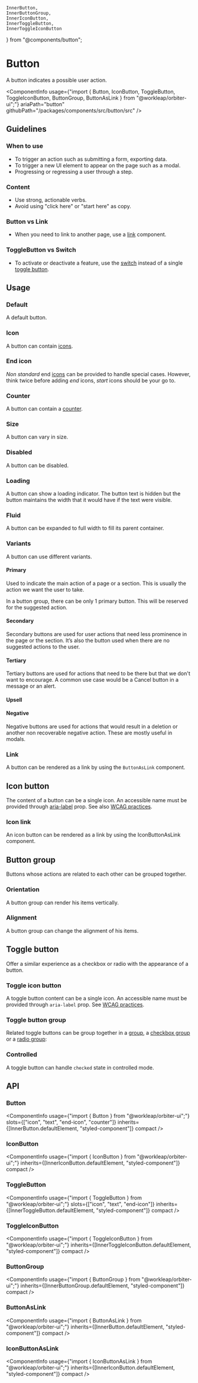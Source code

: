     InnerButton,
    InnerButtonGroup,
    InnerIconButton,
    InnerToggleButton,
    InnerToggleIconButton
} from "@components/button";

<Meta of={ButtonStories} />

# Button

<Tagline>A button indicates a possible user action.</Tagline>

<ComponentInfo
    usage={"import { Button, IconButton, ToggleButton, ToggleIconButton, ButtonGroup, ButtonAsLink } from \"@workleap/orbiter-ui\";"}
    ariaPath="button"
    githubPath="/packages/components/src/button/src"
/>

## Guidelines

### When to use

- To trigger an action such as submitting a form, exporting data.
- To trigger a new UI element to appear on the page such as a modal.
- Progressing or regressing a user through a step.

### Content

- Use strong, actionable verbs.
- Avoid using "click here" or "start here" as copy.

### Button vs Link

- When you need to link to another page, use a [link](?path=/docs/link--default-story) component.

### ToggleButton vs Switch

- To activate or deactivate a feature, use the [switch](?path=/docs/switch--default-story) instead of a single [toggle button](?path=/docs/button--default-story#toggle-button).

## Usage

### Default

A default button.

<Canvas of={ButtonStories.Default} />

### Icon

A button can contain [icons](?path=/docs/icon-gallery--docs).

<Canvas of={ButtonStories.Icon} />

### End icon

*Non standard* end [icons](?path=/docs/icon-gallery--docs) can be provided to handle special cases. However, think twice before adding *end* icons, *start* icons should be your go to.

<Canvas of={ButtonStories.EndIcon} />

### Counter

A button can contain a [counter](?path=/docs/counter--default-story).

<Canvas of={ButtonStories.CounterStory} />

### Size

A button can vary in size.

<Canvas of={ButtonStories.Size} />

### Disabled

A button can be disabled.

<Canvas of={ButtonStories.Disabled} />

### Loading

A button can show a loading indicator. The button text is hidden but the button maintains the width that it would have if the text were visible.

<Canvas of={ButtonStories.Loading} />

### Fluid

A button can be expanded to full width to fill its parent container.

<Canvas of={ButtonStories.Fluid} />

### Variants

A button can use different variants.

#### Primary

Used to indicate the main action of a page or a section. This is usually the action we want the user to take.

In a button group, there can be only 1 primary button. This will be reserved for the suggested action.

<Canvas of={ButtonStories.Primary} />

#### Secondary

Secondary buttons are used for user actions that need less prominence in the page or the section. It’s also the button used when there are no suggested actions to the user.

<Canvas of={ButtonStories.Secondary} />

#### Tertiary

Tertiary buttons are used for actions that need to be there but that we don't want to encourage. A common use case would be a Cancel button in a message or an alert.

<Canvas of={ButtonStories.Tertiary} />

#### Upsell

<Canvas of={ButtonStories.Upsell} />

#### Negative

Negative buttons are used for actions that would result in a deletion or another non recoverable negative action. These are mostly useful in modals.

<Canvas of={ButtonStories.Negative} />

### Link

A button can be rendered as a link by using the `ButtonAsLink` component.

<Canvas of={ButtonStories.AsAnchor} />

## Icon button

The content of a button can be a single icon. An accessible name must be provided through [aria-label](https://developer.mozilla.org/en-US/docs/Web/Accessibility/ARIA/Attributes/aria-label) prop. See also [WCAG practices](https://www.w3.org/TR/WCAG20-TECHS/ARIA6.html).

<Canvas of={ButtonStories.IconButtonStory} />

### Icon link

An icon button can be rendered as a link by using the IconButtonAsLink component.

<Canvas of={ButtonStories.IconLinkButton} />

## Button group

Buttons whose actions are related to each other can be grouped together.

<Canvas of={ButtonStories.ButtonGroupStory} />

### Orientation

A button group can render his items vertically.

<Canvas of={ButtonStories.ButtonGroupVertical} />

### Alignment

A button group can change the alignment of his items.

<Canvas of={ButtonStories.ButtonGroupAlignment} />

## Toggle button

Offer a similar experience as a checkbox or radio with the appearance of a button.

<Canvas of={ButtonStories.ToggleButtonStory} />

### Toggle icon button

A toggle button content can be a single icon. An accessible name must be provided through `aria-label` prop. See [WCAG practices](https://www.w3.org/TR/WCAG20-TECHS/ARIA6.html).

<Canvas of={ButtonStories.ToggleIconButtonStory} />

### Toggle button group

Related toggle buttons can be group together in a [group](#button-group), a [checkbox group](?path=/docs/checkbox--default-story) or a [radio group](?path=/docs/radio-group--default-story):

<Canvas of={ButtonStories.ToggleButtonGroup} />

### Controlled

A toggle button can handle `checked` state in controlled mode.

<Canvas of={ButtonStories.Controlled} />

## API

### Button

<ComponentInfo
    usage={"import { Button } from \"@workleap/orbiter-ui\";"}
    slots={["icon", "text", "end-icon", "counter"]}
    inherits={[InnerButton.defaultElement, "styled-component"]}
    compact
/>

<ArgTypes of={InnerButton} sort="alpha" />

### IconButton

<ComponentInfo
    usage={"import { IconButton } from \"@workleap/orbiter-ui\";"}
    inherits={[InnerIconButton.defaultElement, "styled-component"]}
    compact
/>

<ArgTypes of={InnerIconButton} sort="alpha" />

### ToggleButton

<ComponentInfo
    usage={"import { ToggleButton } from \"@workleap/orbiter-ui\";"}
    slots={["icon", "text", "end-icon"]}
    inherits={[InnerToggleButton.defaultElement, "styled-component"]}
    compact
/>

<ArgTypes of={InnerToggleButton} sort="alpha" />

### ToggleIconButton

<ComponentInfo
    usage={"import { ToggleIconButton } from \"@workleap/orbiter-ui\";"}
    inherits={[InnerToggleIconButton.defaultElement, "styled-component"]}
    compact
/>

<ArgTypes of={InnerToggleIconButton} sort="alpha" />

### ButtonGroup

<ComponentInfo
    usage={"import { ButtonGroup } from \"@workleap/orbiter-ui\";"}
    inherits={[InnerButtonGroup.defaultElement, "styled-component"]}
    compact
/>

<ArgTypes of={InnerButtonGroup} sort="alpha" />

### ButtonAsLink

<ComponentInfo
    usage={"import { ButtonAsLink } from \"@workleap/orbiter-ui\";"}
    inherits={[InnerButton.defaultElement, "styled-component"]}
    compact
/>

<ArgTypes of={InnerButton} sort="alpha" />

### IconButtonAsLink

<ComponentInfo
    usage={"import { IconButtonAsLink } from \"@workleap/orbiter-ui\";"}
    inherits={[InnerIconButton.defaultElement, "styled-component"]}
    compact
/>

<ArgTypes of={InnerIconButton} sort="alpha" />
